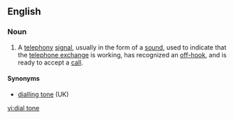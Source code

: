 ==English==
===Noun===
{{wikipedia}}
{{en-noun|sg=[[dial]] [[tone]]}}
# A [[telephony]] [[signal]], usually in the form of a [[sound]], used to indicate that the [[telephone exchange]] is working, has recognized an [[off-hook]], and is ready to accept a [[call]].

====Synonyms====
*[[dialling tone]] (UK)

[[vi:dial tone]]